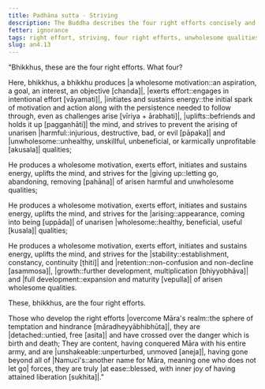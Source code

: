 ```yaml
---
title: Padhāna sutta - Striving
description: The Buddha describes the four right efforts concisely and precisely.
fetter: ignorance
tags: right effort, striving, four right efforts, unwholesome qualities, wholesome qualities, Māra, an, an4
slug: an4.13
---
```


"Bhikkhus, these are the four right efforts. What four?

Here, bhikkhus, a bhikkhu produces |a wholesome motivation::an aspiration, a goal, an interest, an objective [chanda]|, |exerts effort::engages in intentional effort [vāyamati]|, |initiates and sustains energy::the initial spark of motivation and action along with the persistence needed to follow through, even as challenges arise [vīriya + ārabhati]|, |uplifts::befriends and holds it up [paggaṇhāti]| the mind, and strives to prevent the arising of unarisen |harmful::injurious, destructive, bad, or evil [pāpaka]| and |unwholesome::unhealthy, unskillful, unbeneficial, or karmically unprofitable [akusala]| qualities;

He produces a wholesome motivation, exerts effort, initiates and sustains energy, uplifts the mind, and strives for the |giving up::letting go, abandoning, removing [pahāna]| of arisen harmful and unwholesome qualities;

He produces a wholesome motivation, exerts effort, initiates and sustains energy, uplifts the mind, and strives for the |arising::appearance, coming into being [uppāda]| of unarisen |wholesome::healthy, beneficial, useful [kusala]| qualities;

He produces a wholesome motivation, exerts effort, initiates and sustains energy, uplifts the mind, and strives for the |stability::establishment, constancy, continuity [ṭhiti]| and |retention::non-confusion and non-decline [asammosa]|, |growth::further development, multiplication [bhiyyobhāva]| and |full development::expansion and maturity [vepulla]| of arisen wholesome qualities.

These, bhikkhus, are the four right efforts.

Those who develop the right efforts |overcome Māra's realm::the sphere of temptation and hindrance [māradheyyābhibhūta]|,
they are |detached::untied, free [asita]| and have crossed over the danger which is birth and death;
They are content, having conquered Māra with his entire army, and are |unshakeable::unperturbed, unmoved [aneja]|,
having gone beyond all of |Namuci's::another name for Māra, meaning one who does not let go| forces, they are truly |at ease::blessed, with inner joy of having attained liberation [sukhita]|."